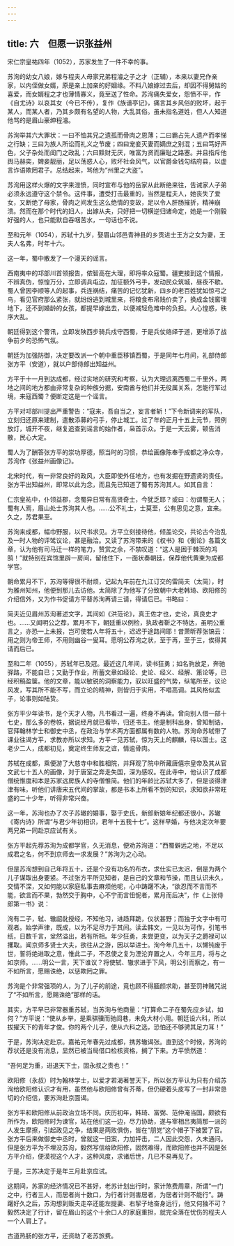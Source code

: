 ```yaml
---
---
---
```

title: 六　但愿一识张益州
---




宋仁宗皇祐四年（1052），苏家发生了一件不幸的事。

苏洵的幼女八娘，嫁与程夫人母家兄弟程濬之子之才（正辅），本来以妻兄作亲家，以内侄做女婿，原是亲上加亲的好姻缘。不料八娘嫁过去后，却因不得舅姑的喜爱，而女婿程之才也薄情寡义，竟至送了性命。苏洵痛失爱女，怨愤不平，作《自尤诗》以哀其女（今已不传），复作《族谱亭记》，痛言其乡风俗的败坏，起于某人，而某人者，乃其乡颇有名望的人物，大乱其俗。虽未指名道姓，但人人知道他骂的是眉山豪绅程濬。

苏洵举其六大罪状：一曰不恤其兄之遗孤而骨肉之恩薄；二曰霸占先人遗产而孝悌之行缺；三曰为族人所讼而礼义之节废；四曰宠妾灭妻而嫡庶之别混；五曰笃好声色，父子杂处而闺门之政乱；六曰黩财无厌，唯富为贤而廉耻之路塞。并且指斥他舆马赫奕，婢妾靓丽，足以荡惑人心，败坏社会风气，以官爵金钱勾结府县，以虚言诈语欺罔君子。总结起来，骂他为“州里之大盗”。

苏洵用这样火爆的文字来泄愤，同时宣布与他的岳家从此断绝来往，告诫家人子弟必须永远遵守这个禁令。这件事，遭受打击最重的，当然是程夫人，她丧失了爱女，又断绝了母家，骨肉之间发生这么绝情的变故，足以令人肝肠摧折，精神崩溃。然而在那个时代的妇人，出嫁从夫，只好把一切横逆归诸命定，她是一个刚毅好强的人，也只能默自吞咽苦水，一句话也不说。

至和元年（1054），苏轼十九岁，娶眉山邻邑青神县的乡贡进士王方之女为妻，王夫人名弗，时年十六。

这一年，蜀中散发了一个漫天的谣言。

西南夷中的邛部川首领报告，侬智高在大理，即将率众寇蜀。疆吏接到这个情报，不辨真伪，惊惶万分，立即调兵屯边，加征额外弓手，发动民众筑城，昼夜不歇。蜀人曾因李顺等人的起事，兵连祸结，痛苦的记忆犹新，四乡的老百姓犹如惊弓之鸟，看见官府那么紧张，就纷纷逃到城里来，将粮食布帛贱价卖了，换成金钱窖埋地下，还不到婚龄的女孩，都提早嫁出去，以便减轻危难中的负担。人心惶惑，秩序大乱。

朝廷得到这个警讯，立即发陕西步骑兵戍守西蜀，于是兵仗络绎于道，更增添了战争前夕的恐怖气氛。

朝廷为加强防御，决定要改派一个朝中重臣移镇西蜀，于是同年七月间，礼部侍郎张方平（安道），就以户部侍郎出知益州。

方平于十一月到达成都，经过实地的研究和考察，认为大理远离西蜀二千里外，两地之间的地方都由非常复杂的种族分据，安南酋与他们并无役属关系，怎能行军过境，来寇西蜀？便断定这是一个谣言。

方平对邛部川提出严重警告：“寇来，吾自当之，妄言者斩！”下令新调来的军队，立刻归还原来建制，遣散添募的弓手，停止城工。过了年的正月十五上元节，照例放灯，城开不夜，继复追查到谣言的始作者，枭首示众。于是一天云雾，顿告消散，民心大定。

蜀人为了酬答张方平的崇功厚德，照当时的习惯，恭绘画像陈奉于成都之净众寺，苏洵作《张益州画像记》。

北宋时代，有一非常良好的政风，大臣即使外任地方，也有发掘在野遗贤的责任。张方平出知益州，即常以此为念，而且先已知道了蜀有苏洵其人。如其自言：

仁宗皇祐中，仆领益郡，念蜀异日常有高贤奇士，今犹乏耶？或曰：勿谓蜀无人；蜀有人焉，眉山处士苏洵其人也。……公不礼士，士莫至，公有思见之意，宜来。久之，苏君果至。



苏洵来成都，幅巾野服，以尺书求见。方平立刻接待他，倾盖论交，共论古今治乱及一时人物的评骘议论，甚是融洽。又读了苏洵带来的《权书》和《衡论》各篇文章，认为他有司马迁一样的笔力，赞赏之余，不禁叹道：“这人是困于棘茨的鸿鹄！”就特别在宾馆里辟一房间，留他住下，一面状奏朝廷，保荐他代黄柬为成都学官。

朝命累月不下，苏洵等得很不耐烦，记起九年前在九江订交的雷简夫（太简），时为雅州知州，他便到那儿去访他。太简除了为他写了分致朝中大老韩琦、欧阳修的介绍信外，又为作书促请方平替苏洵再请三请，得请后已。书略曰：

简夫近见眉州苏洵著述文字，其间如《洪范论》，真王佐才也，史论，真良史才也。……又闻明公之荐，累月不下，朝廷重以例检，执政者靳之不特达，虽明公重言之，亦恐一上未报，岂可使若人年将五十，迟迟于途路间耶！昔萧昕荐张镐云：用之则为帝王师，不用则幽谷一叟耳。愿明公荐洵之状，至于再，至于三，俟得其请而后已。



至和二年（1055），苏轼年已及冠。最近这几年间，读书狂勇；如名驹放足，奔驰驿路，不能自已；又勤于作业，所蓄文章如经论、史论、经义、经解、策论等，已经积稿盈箧。他的文章，能以敏锐的洞察能力，驭以旺盛的气势，纵笔所至，议论风发，写其所不能不写，而立论的精神，则皆归于实用，不唱高调。其风格似孟子，论事则如陆贽。

张方平少年读书，是个天才人物，凡书看过一遍，终身不再读。曾向别人借一部十七史，那么多的卷帙，据说经月就已看毕，归还书主。他是制科出身，曾知制诰，官拜翰林学士和御史中丞，在政治与学术两方面都属有数的人物。苏洵命苏轼带了课业往谒方平，求教亦所以求知。方平一见苏轼，惊为天上的麒麟，待以国士。这老少二人，成都初见，奠定终生师友之谊，情逾骨肉。

苏轼在成都，乘便游了大慈寺中和胜相院，并拜观了院中所藏唐僖宗皇帝及其从官文武七十五人的画像，对于唐室之奔走失国，深为感叹。在此寺中，他认识了成都僧统惟度和本是苏家远房族人的寺僧惟简。他们的年龄比苏轼大多了，但是谈得津津有味，听他们讲唐宋五代间的掌故，都是书本上所看不到的知识，求知欲非常旺盛的二十少年，听得非常兴奋。

这一年，苏洵也办了次子苏辙的婚事，娶于史氏，新郎新娘年纪都还很小，苏辙《寄内诗》所谓“与君少年初相识，君年十五我十七”。这样早婚，与他决定次年要两兄弟一同赴京应试有关。

张方平起先荐苏洵为成都学官，久无消息，便劝苏洵道：“西蜀僻远之地，不足以成君之名，何不到京师去一求发展？”苏洵为之心动。

但是苏洵想到自己年将五十，还是个没有功名的布衣，求仕实已太迟，倒是为两个儿子谋取出身要紧。不过张方平所见知者，是自己的文章和节操，而且认识未久，交情不深，又如何能以家庭私事去麻烦他呢，心中踌躇不决，“欲忍而不言而不能，欲言而不果，勃然交于胸中，心不宁而言忸怩者，累月而后决”，作《上张侍郎第一书》说：

洵有二子，轼、辙龆龀授经，不知他习，进趋拜跪，仪状甚野；而独于文字中有可观者。始学声律，既成，以为不足尽力于其间。读孟韩文，一见以为可作，引笔书纸，日数千言，坌然溢出，若有所相。年少狂勇，未尝更变，以为天子之爵禄可以攫取。闻京师多贤士大夫，欲往从之游，因以举进士。洵今年几五十，以懒钝废于世，誓将绝进取之意，惟此二子，不忍使之复为湮沦弃置之人，今年三月，将与之如京师。……明公一言，天下谁议？将使轼、辙求进于下风，明公引而察之，有一不如所言，愿赐诛绝，以惩欺罔之罪。



苏洵是个非常强项的人，为了儿子的前途，竟也顾不得腼颜求助，甚至罚神赌咒说了“不如所言，愿赐诛绝”那样的话。

其实，方平早已非常器重苏轼，当苏洵与他商量：“打算命二子在蜀先应乡试，如何？”方平说：“使从乡举，是乘骐骥而驰闾巷，未免大材小用。朝廷设六科，所以拔擢天下的青年才俊。你的两个儿子，使从六科之选，恐怕还不够骋其足力耳！”

于是，苏洵决定赴京。嘉祐元年春先过成都，携苏辙谒张。直到这个时候，苏洵的荐状还是没有消息，显然已被当局借口检核资格，搁了下来。方平愤然道：

“吾何足为重，进退天下士，固永叔之责也！”

欧阳修（永叔）时为翰林学士，以爱才若渴著誉天下，所以张方平认为只有介绍苏洵给欧阳修认识才有用，虽然他与欧阳修曾有芥蒂，但仍硬着头皮写了一封非常恳切的介绍信，要苏洵赴京面谒。

张方平和欧阳修从前政治立场不同。庆历初年，韩琦、富弼、范仲淹当国，颇欲有所作为，欧阳修时为谏官，站在他们这一边，尽力协助，遂与宰相吕夷简那一派的人发生摩擦，引起政见之争，结果是两败俱伤，皆在“朋党”这个帽子下被罢了官。张方平后来做御史中丞时，曾就这一旧案，力加抨击，二人因此交怨，久未通问。但是张方平为不埋没苏洵，毅然写信给欧阳修，固然难得，而欧阳修也并不因是张方平介绍，便漠视这个人才，这种风度，求诸后世，几已不易再见了。

于是，三苏决定于是年三月赴京应试。

这期间，苏家的经济情况已不甚好，老苏计划出行时，家计煞费周章，所谓“一门之中，行者三人，而居者尚十数口，为行者计则害居者，为居者计则不能行”。踌躇好久之后，苏洵想到贩夫走卒还能左提妻、右挈子地奋身远行，他又何独不可？毅然决定了行计，留在眉山的这个十余口人的家庭重担，就完全落在忧伤的程夫人一个人肩上了。

古道热肠的张方平，还资助了老苏旅费。